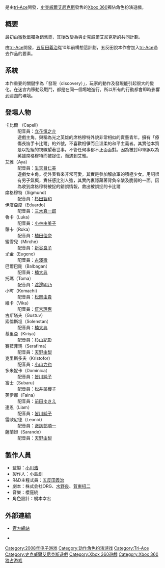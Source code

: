 {{Unreferenced |time=2008-06-20T14:34:59+00:00 }}
{{noteTA
|G1=Games
}}
{{Infobox animanga/Headerofja
|標題= 無盡探險
|圖像= Infinite_Undiscovery.jpg
|尺寸= 
|說明= 
|日文名稱= インフィニット アンディスカバリー 
|英文名稱= Infinite Undiscovery
|假名= いんふぃにっと あんでぃすかばりー
|羅馬字= infinitto andisukabari-
|類型= 角色扮演遊戲
}}
{{Infobox animanga/Game
|標題= 
|遊戲類型= [[電子角色扮演遊戲|角色扮演遊戲]]
|使用平臺= [[Xbox_360|Xbox 360]]
|最低配備= 
|推薦配備= 
|遊戲引擎= 
|修正檔= 
|開發團隊= [[tri-Ace|tri-Ace]]
|代理商= [[史克威爾艾尼克斯|史克威爾艾尼克斯]]
|製作人= 小島創
|監製= 小川浩
|腳本= 原案:[[賀東招二|賀東招二]] 監修:[[水野良|水野良]]
|人物設定= 梶本幸宏
|音樂= 櫻庭統
|媒體= 
|遊戲人數= 1人遊戲
|發售日= {{flagicon|Japan}} 2008年9月11日
|啟用時期= 
|售價= 
|銷售數量= 
|對象年齡= [[CERO|CERO]]：B（12歲以上）
|周邊界面= 
|內容圖片= 
|名字變更= 
|結局數= 
|記錄檔數= 
|記錄檔容量= 
|快速記錄= 
|快速讀取= 
|繼續遊戲= 
|畫面尺寸= 
|全螢幕表示模式= 
|音樂形式= 
|角色配音= 
|訊息回顧= 
|CG模式= 
|音樂模式= 
|回憶模式= 
|訊息略過= 
|自動模式= 
|其他= 
}}
{{Infobox animanga/Footerofja}}
{{vgname|無盡探險|en=Infinite Undiscovery}}是由[[tri-Ace|tri-Ace]]開發，[[史克威爾艾尼克斯|史克威爾艾尼克斯]]發售的[[Xbox_360|Xbox 360]]獨佔角色扮演遊戲。

== 概要 ==
最初由[[微軟|微軟]]單獨為銷售商，其後改變為與史克威爾艾尼克斯的共同計劃。

由[[tri-Ace|tri-Ace]]開發，[[五反田義治|五反田義治]]從10年前構想這計劃，五反田說本作會加入[[tri-Ace|tri-Ace]]過去作品的要素。

== 系統 ==
本作重要的關鍵字為「發現（discovery）」，玩家的動作及發現能引起很大的變化。在迷宮內移動及戰鬥，都是在同一個場地進行，所以所有的行動都會即時影響到週圍的環境。

== 登場人物 ==
;卡比爾 （Capell）
:配音員：[[立花慎之介|立花慎之介]]
: 遊戲主角。與稱為光之英雄的席格穆特外貌非常相似的賣藝青年。擁有「療傷長笛手卡比爾」的外號，不喜歡相爭而且溫柔的和平主義者。其實他本質是以拒絕的視線望著世事，不管任何事都不正面面對。因為被封印軍誤以為英雄席格穆特而被捉住，而遇到艾雅。
;艾雅（Aya）
:配音員：[[生天目仁美|生天目仁美]]
: 遊戲女主角。從外表看來非常可愛，其實是參加解放軍的積極少女。用詞很有男子氣概，責任感比別人強，其實內裏隱藏著背負辛酸及脆弱的一面。因為收到席格穆特被捉的錯誤情報，救出被誤捉的卡比爾
;席格穆特（Sigmund）
:配音員：[[杉田智和|杉田智和]]
;伊度亞度（Eduardo）
:配音員：[[三木真一郎|三木真一郎]]
;魯卡（Luka）
:配音員：[[小林由美子|小林由美子]]
;蘿卡（Roka）
:配音員：[[植田佳奈|植田佳奈]]
;蜜雪兒（Mirche）
:配音員：[[新谷良子|新谷良子]]
;尤金（Eugene）
:配音員：[[古澤徹|古澤徹]]
;巴爾巴剛（Balbagan）
:配音員：[[楠大典|楠大典]]
;托瑪（Toma）
:配音員：[[渡邊明乃|渡邊明乃]]
;小町（Komachi）
:配音員：[[松岡由貴|松岡由貴]]
;維卡（Vika）
:配音員：[[釘宮理惠|釘宮理惠]]
;古斯塔夫（Gustuv）
;索倫斯坦（Solenstan）
:配音員：[[楠大典|楠大典]]
;基里亞（Kiriya）
:配音員：[[杉山紀彰|杉山紀彰]]
;賽菈菲瑪（Serafima）
:配音員：[[天野由梨|天野由梨]]
;克里斯多夫（Kristofor）
:配音員：[[小山力也|小山力也]]
;多米妮卡（Dominica）
:配音員：[[皆川純子|皆川純子]]
;富士（Subaru）
:配音員：[[松井菜櫻子|松井菜櫻子]]
;芙伊娜（Faina）
:配音員：[[前田ゆきえ|前田ゆきえ]]
;連恩（Liam）
:配音員：[[皆川純子|皆川純子]]
;雷歐尼德（Leonid）
:配音員：[[譀訪部順一|譀訪部順一]]
;薩蘭妲（Sarande）
:配音員：[[天野由梨|天野由梨]]

== 製作人員 ==
*監製：[[小川浩|小川浩]]
*製作人：[[小島創|小島創]]
*R&D主程式員：[[五反田義治|五反田義治]]
*劇本：株式会社ORG、[[水野良|水野良]]、[[賀東招二|賀東招二]]
*音樂：櫻庭統
*角色設計：梶本幸宏

== 外部連結 ==
* {{ja}}[http://www.square-enix.co.jp/undiscovery/ 官方網站] {{Wayback|url=http://www.square-enix.co.jp/undiscovery/ |date=20190205114617 }}
* {{en}}{{official website|http://www.infiniteundiscovery.com}}

{{Tri-Ace}}
{{DEFAULTSORT:Infinite Undiscovery}}
[[Category:2008年电子游戏|Category:2008年电子游戏]]
[[Category:动作角色扮演游戏|Category:动作角色扮演游戏]]
[[Category:Tri-Ace|Category:Tri-Ace]]
[[Category:史克威爾艾尼克斯遊戲|Category:史克威爾艾尼克斯遊戲]]
[[Category:Xbox_360遊戲|Category:Xbox 360遊戲]]
[[Category:Xbox_360独占游戏|Category:Xbox 360独占游戏]]
